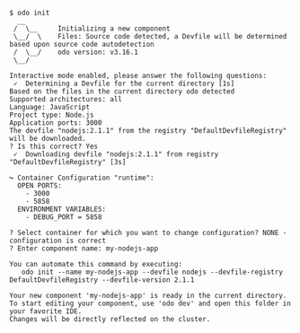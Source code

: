 ```console
$ odo init
  __
 /  \__     Initializing a new component
 \__/  \    Files: Source code detected, a Devfile will be determined based upon source code autodetection
 /  \__/    odo version: v3.16.1
 \__/

Interactive mode enabled, please answer the following questions:
 ✓  Determining a Devfile for the current directory [1s]
Based on the files in the current directory odo detected
Supported architectures: all
Language: JavaScript
Project type: Node.js
Application ports: 3000
The devfile "nodejs:2.1.1" from the registry "DefaultDevfileRegistry" will be downloaded.
? Is this correct? Yes
 ✓  Downloading devfile "nodejs:2.1.1" from registry "DefaultDevfileRegistry" [3s]

↪ Container Configuration "runtime":
  OPEN PORTS:
    - 3000
    - 5858
  ENVIRONMENT VARIABLES:
    - DEBUG_PORT = 5858

? Select container for which you want to change configuration? NONE - configuration is correct
? Enter component name: my-nodejs-app

You can automate this command by executing:
   odo init --name my-nodejs-app --devfile nodejs --devfile-registry DefaultDevfileRegistry --devfile-version 2.1.1

Your new component 'my-nodejs-app' is ready in the current directory.
To start editing your component, use 'odo dev' and open this folder in your favorite IDE.
Changes will be directly reflected on the cluster.
```